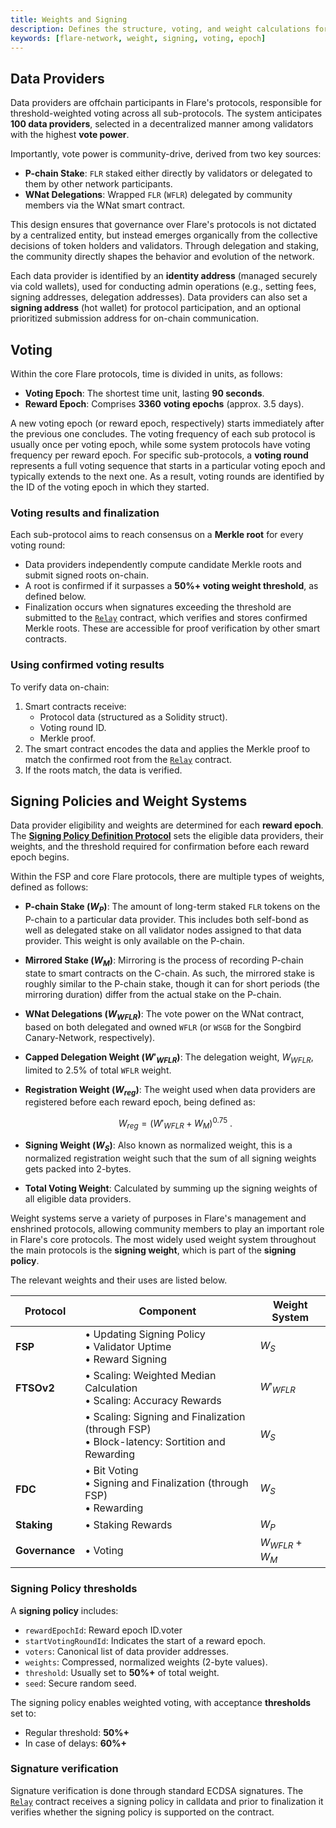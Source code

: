 ```yaml
---
title: Weights and Signing
description: Defines the structure, voting, and weight calculations for FSP.
keywords: [flare-network, weight, signing, voting, epoch]
---
```


## Data Providers

Data providers are offchain participants in Flare's protocols, responsible for threshold-weighted voting across all sub-protocols.
The system anticipates **100 data providers**, selected in a decentralized manner among validators with the highest **vote power**.

Importantly, vote power is community-drive, derived from two key sources:

- **P-chain Stake**: `FLR` staked either directly by validators or delegated to them by other network participants.
- **WNat Delegations**: Wrapped `FLR` (`WFLR`) delegated by community members via the WNat smart contract.

This design ensures that governance over Flare's protocols is not dictated by a centralized entity, but instead emerges organically from the collective decisions of token holders and validators.
Through delegation and staking, the community directly shapes the behavior and evolution of the network.

Each data provider is identified by an **identity address** (managed securely via cold wallets), used for conducting admin operations (e.g., setting fees, signing addresses, delegation addresses).
Data providers can also set a **signing address** (hot wallet) for protocol participation, and an optional prioritized submission address for on-chain communication.

## Voting

Within the core Flare protocols, time is divided in units, as follows:

- **Voting Epoch**: The shortest time unit, lasting **90 seconds**.
- **Reward Epoch**: Comprises **3360 voting epochs** (approx. 3.5 days).

A new voting epoch (or reward epoch, respectively) starts immediately after the previous one concludes. The voting frequency of each sub protocol is usually once per voting epoch, while some system protocols have voting frequency per reward epoch.
For specific sub-protocols, a **voting round** represents a full voting sequence that starts in a particular voting epoch and typically extends to the next one.
As a result, voting rounds are identified by the ID of the voting epoch in which they started.

### Voting results and finalization

Each sub-protocol aims to reach consensus on a **Merkle root** for every voting round:

- Data providers independently compute candidate Merkle roots and submit signed roots on-chain.
- A root is confirmed if it surpasses a **50%+ voting weight threshold**, as defined below.
- Finalization occurs when signatures exceeding the threshold are submitted to the [`Relay`](/network/fsp/solidity-reference/IRelay) contract, which verifies and stores confirmed Merkle roots.
  These are accessible for proof verification by other smart contracts.

### Using confirmed voting results

To verify data on-chain:

1. Smart contracts receive:
   - Protocol data (structured as a Solidity struct).
   - Voting round ID.
   - Merkle proof.
2. The smart contract encodes the data and applies the Merkle proof to match the confirmed root from the [`Relay`](/network/fsp/solidity-reference/IRelay) contract.
3. If the roots match, the data is verified.

## Signing Policies and Weight Systems

Data provider eligibility and weights are determined for each **reward epoch**.
The [**Signing Policy Definition Protocol**](/network/fsp/system-protocols) sets the eligible data providers, their weights, and the threshold required for confirmation before each reward epoch begins.

Within the FSP and core Flare protocols, there are multiple types of weights, defined as follows:

- **P-chain Stake ($W_P$)**: The amount of long-term staked `FLR` tokens on the P-chain to a particular data provider.
  This includes both self-bond as well as delegated stake on all validator nodes assigned to that data provider.
  This weight is only available on the P-chain.

- **Mirrored Stake ($W_M$)**: Mirroring is the process of recording P-chain state to smart contracts on the C-chain.
  As such, the mirrored stake is roughly similar to the P-chain stake, though it can for short periods (the mirroring duration) differ from the actual stake on the P-chain.

- **WNat Delegations ($W_{WFLR}$)**: The vote power on the WNat contract, based on both delegated and owned `WFLR` (or `WSGB` for the Songbird Canary-Network, respectively).

- **Capped Delegation Weight ($W'_{WFLR}$)**: The delegation weight, $W_{WFLR}$, limited to 2.5% of total `WFLR` weight.

- **Registration Weight ($W_{reg}$)**: The weight used when data providers are registered before each reward epoch, being defined as:

  $$
  W_{reg} = \left(W'_{WFLR} + W_M \right)^{0.75}~.
  $$

- **Signing Weight ($W_{S}$)**: Also known as normalized weight, this is a normalized registration weight such that the sum of all signing weights gets packed into 2-bytes.

- **Total Voting Weight**: Calculated by summing up the signing weights of all eligible data providers.

Weight systems serve a variety of purposes in Flare's management and enshrined protocols, allowing community members to play an important role in Flare's core protocols.
The most widely used weight system throughout the main protocols is the **signing weight**, which is part of the **signing policy**.

The relevant weights and their uses are listed below.

| Protocol       | Component                                                                                       | Weight System    |
| -------------- | ----------------------------------------------------------------------------------------------- | ---------------- |
| **FSP**        | • Updating Signing Policy<br />• Validator Uptime<br />• Reward Signing                         | $W_S$            |
| **FTSOv2**     | • Scaling: Weighted Median Calculation<br />• Scaling: Accuracy Rewards                         | $W'_{WFLR}$      |
|                | • Scaling: Signing and Finalization (through FSP)<br />• Block-latency: Sortition and Rewarding | $W_S$            |
| **FDC**        | • Bit Voting<br />• Signing and Finalization (through FSP)<br />• Rewarding                     | $W_S$            |
| **Staking**    | • Staking Rewards                                                                               | $W_P$            |
| **Governance** | • Voting                                                                                        | $W_{WFLR} + W_M$ |

### Signing Policy thresholds

A **signing policy** includes:

- `rewardEpochId`: Reward epoch ID.voter
- `startVotingRoundId`: Indicates the start of a reward epoch.
- `voters`: Canonical list of data provider addresses.
- `weights`: Compressed, normalized weights (2-byte values).
- `threshold`: Usually set to **50%+** of total weight.
- `seed`: Secure random seed.

The signing policy enables weighted voting, with acceptance **thresholds** set to:

- Regular threshold: **50%+**
- In case of delays: **60%+**

### Signature verification

Signature verification is done through standard ECDSA signatures.
The [`Relay`](/network/fsp/solidity-reference/IRelay) contract receives a signing policy in calldata and prior to finalization it verifies whether the signing policy is supported on the contract.
